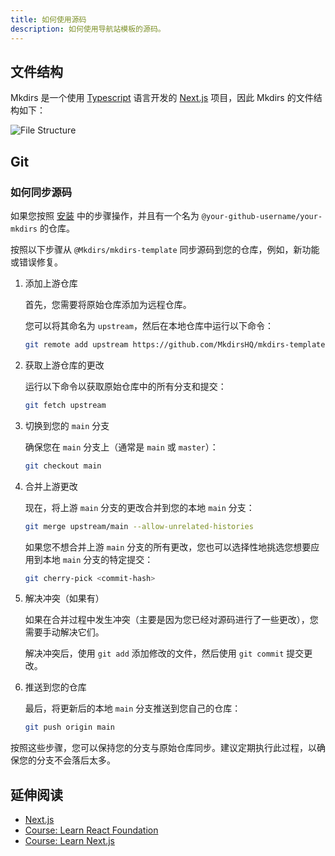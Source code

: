 ```yaml
---
title: 如何使用源码
description: 如何使用导航站模板的源码。
---
```



## 文件结构

Mkdirs 是一个使用 [Typescript](https://www.typescriptlang.org/) 语言开发的 [Next.js](https://nextjs.org/) 项目，因此 Mkdirs 的文件结构如下：

![File Structure](../../../../assets/images/guide-file-structure.png)

## Git

### 如何同步源码

如果您按照 [安装](/docs/zh-cn/installation) 中的步骤操作，并且有一个名为 `@your-github-username/your-mkdirs` 的仓库。

按照以下步骤从 `@Mkdirs/mkdirs-template` 同步源码到您的仓库，例如，新功能或错误修复。

<Steps>

1. 添加上游仓库

    首先，您需要将原始仓库添加为远程仓库。
    
    您可以将其命名为 `upstream`，然后在本地仓库中运行以下命令：

    ```bash
    git remote add upstream https://github.com/MkdirsHQ/mkdirs-template.git
    ```

2. 获取上游仓库的更改
    
    运行以下命令以获取原始仓库中的所有分支和提交：

    ```bash
    git fetch upstream
    ```

3. 切换到您的 `main` 分支
    
    确保您在 `main` 分支上（通常是 `main` 或 `master`）：

    ```bash
    git checkout main
    ```

4. 合并上游更改
    
    现在，将上游 `main` 分支的更改合并到您的本地 `main` 分支：

    ```bash
    git merge upstream/main --allow-unrelated-histories
    ```

    如果您不想合并上游 `main` 分支的所有更改，您也可以选择性地挑选您想要应用到本地 `main` 分支的特定提交：

    ```bash
    git cherry-pick <commit-hash>
    ```

5. 解决冲突（如果有）

    如果在合并过程中发生冲突（主要是因为您已经对源码进行了一些更改），您需要手动解决它们。
    
    解决冲突后，使用 `git add` 添加修改的文件，然后使用 `git commit` 提交更改。

6. 推送到您的仓库
    
    最后，将更新后的本地 `main` 分支推送到您自己的仓库：

    ```bash
    git push origin main
    ```

</Steps>

按照这些步骤，您可以保持您的分支与原始仓库同步。建议定期执行此过程，以确保您的分支不会落后太多。

## 延伸阅读

- [Next.js](https://nextjs.org/)
- [Course: Learn React Foundation](https://nextjs.org/learn/react-foundations)
- [Course: Learn Next.js](https://nextjs.org/learn)
